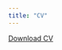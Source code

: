 ```yaml
---
title: "CV"
---
```


<a href="Curriculum Vitae_Jenniffer Perez.pdf#" class="download" title="Download CV as PDF">Download CV</a>			